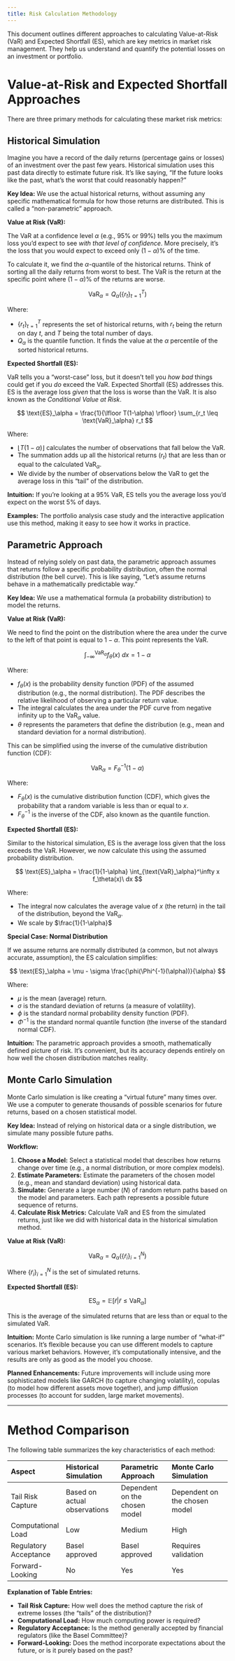 ```yaml
---
title: Risk Calculation Methodology
---
```


This document outlines different approaches to calculating Value-at-Risk (VaR) and Expected Shortfall (ES), which are key metrics in market risk management. They help us understand and quantify the potential losses on an investment or portfolio.

# Value-at-Risk and Expected Shortfall Approaches

There are three primary methods for calculating these market risk metrics:

## Historical Simulation

Imagine you have a record of the daily returns (percentage gains or losses) of an investment over the past few years. Historical simulation uses this past data directly to estimate future risk. It's like saying, "If the future looks like the past, what's the worst that could reasonably happen?"

**Key Idea:** We use the actual historical returns, without assuming any specific mathematical formula for how those returns are distributed. This is called a "non-parametric" approach.

**Value at Risk (VaR):**

The VaR at a confidence level $\alpha$ (e.g., 95% or 99%) tells you the maximum loss you'd expect to see *with that level of confidence*. More precisely, it's the loss that you would expect to exceed only $(1-\alpha)$% of the time.

To calculate it, we find the $\alpha$-quantile of the historical returns. Think of sorting all the daily returns from worst to best. The VaR is the return at the specific point where $(1-\alpha)$% of the returns are worse.

$$
\text{VaR}_\alpha = Q_\alpha(\{r_t\}_{t=1}^T)
$$

Where:

- $\{r_t\}_{t=1}^T$ represents the set of historical returns, with $r_t$ being the return on day $t$, and $T$ being the total number of days.
- $Q_\alpha$ is the quantile function. It finds the value at the $\alpha$ percentile of the sorted historical returns.

**Expected Shortfall (ES):**

VaR tells you a "worst-case" loss, but it doesn't tell you *how bad* things could get if you *do* exceed the VaR. Expected Shortfall (ES) addresses this. ES is the average loss *given* that the loss is worse than the VaR. It is also known as the *Conditional Value at Risk*.

$$
\text{ES}_\alpha = \frac{1}{\lfloor T(1-\alpha) \rfloor} \sum_{r_t \leq \text{VaR}_\alpha} r_t
$$

Where:

- $\lfloor T(1-\alpha) \rfloor$ calculates the number of observations that fall below the VaR.
- The summation adds up all the historical returns ($r_t$) that are less than or equal to the calculated $\text{VaR}_\alpha$.
- We divide by the number of observations below the VaR to get the average loss in this "tail" of the distribution.

**Intuition:** If you're looking at a 95% VaR, ES tells you the average loss you'd expect on the worst 5% of days.

**Examples:** The portfolio analysis case study and the interactive application use this method, making it easy to see how it works in practice.

## Parametric Approach

Instead of relying solely on past data, the parametric approach assumes that returns follow a specific probability distribution, often the normal distribution (the bell curve). This is like saying, "Let's assume returns behave in a mathematically predictable way."

**Key Idea:** We use a mathematical formula (a probability distribution) to model the returns.

**Value at Risk (VaR):**

We need to find the point on the distribution where the area under the curve to the left of that point is equal to $1 - \alpha$. This point represents the VaR.

$$
\int_{-\infty}^{\text{VaR}_\alpha} f_\theta(x)\ dx = 1- \alpha
$$

Where:

- $f_\theta(x)$ is the probability density function (PDF) of the assumed distribution (e.g., the normal distribution). The PDF describes the relative likelihood of observing a particular return value.
- The integral calculates the area under the PDF curve from negative infinity up to the $\text{VaR}_\alpha$ value.
- $\theta$ represents the parameters that define the distribution (e.g., mean and standard deviation for a normal distribution).

This can be simplified using the inverse of the cumulative distribution function (CDF):

$$
\text{VaR}_\alpha = F_\theta^{-1}(1-\alpha)
$$

Where:

- $F_\theta(x)$ is the cumulative distribution function (CDF), which gives the probability that a random variable is less than or equal to $x$.
- $F_\theta^{-1}$ is the inverse of the CDF, also known as the quantile function.

**Expected Shortfall (ES):**

Similar to the historical simulation, ES is the average loss given that the loss exceeds the VaR. However, we now calculate this using the assumed probability distribution.

$$
\text{ES}_\alpha = \frac{1}{1-\alpha} \int_{\text{VaR}_\alpha}^\infty x f_\theta(x)\ dx
$$

Where:

- The integral now calculates the average value of $x$ (the return) in the tail of the distribution, beyond the $\text{VaR}_\alpha$.
- We scale by $\frac{1}{1-\alpha}$

**Special Case: Normal Distribution**

If we assume returns are normally distributed (a common, but not always accurate, assumption), the ES calculation simplifies:

$$
\text{ES}_\alpha = \mu - \sigma \frac{\phi(\Phi^{-1}(\alpha))}{\alpha}
$$

Where:

- $\mu$ is the mean (average) return.
- $\sigma$ is the standard deviation of returns (a measure of volatility).
- $\phi$ is the standard normal probability density function (PDF).
- $\Phi^{-1}$ is the standard normal quantile function (the inverse of the standard normal CDF).

**Intuition:** The parametric approach provides a smooth, mathematically defined picture of risk. It's convenient, but its accuracy depends entirely on how well the chosen distribution matches reality.

## Monte Carlo Simulation

Monte Carlo simulation is like creating a "virtual future" many times over. We use a computer to generate thousands of possible scenarios for future returns, based on a chosen statistical model.

**Key Idea:** Instead of relying on historical data or a single distribution, we simulate many possible future paths.

**Workflow:**

1. **Choose a Model:** Select a statistical model that describes how returns change over time (e.g., a normal distribution, or more complex models).
2. **Estimate Parameters:** Estimate the parameters of the chosen model (e.g., mean and standard deviation) using historical data.
3. **Simulate:** Generate a large number ($N$) of random return paths based on the model and parameters. Each path represents a possible future sequence of returns.
4. **Calculate Risk Metrics:** Calculate VaR and ES from the simulated returns, just like we did with historical data in the historical simulation method.

**Value at Risk (VaR):**

$$
\text{VaR}_\alpha = Q_\alpha(\{\tilde{r}_i\}_{i=1}^N)
$$

Where $\{\tilde{r}_i\}_{i=1}^N$ is the set of simulated returns.

**Expected Shortfall (ES):**

$$
\text{ES}_\alpha = \mathbb{E}[\tilde{r} | \tilde{r} \leq \text{VaR}_\alpha]
$$

This is the average of the simulated returns that are less than or equal to the simulated VaR.

**Intuition:** Monte Carlo simulation is like running a large number of "what-if" scenarios. It's flexible because you can use different models to capture various market behaviors. However, it's computationally intensive, and the results are only as good as the model you choose.

**Planned Enhancements:** Future improvements will include using more sophisticated models like GARCH (to capture changing volatility), copulas (to model how different assets move together), and jump diffusion processes (to account for sudden, large market movements).

---

# Method Comparison

The following table summarizes the key characteristics of each method:

| Aspect              | Historical Simulation | Parametric Approach | Monte Carlo Simulation |
| :------------------ | :------------------- | :------------------ | :--------------------- |
| Tail Risk Capture   | Based on actual observations | Dependent on the chosen model | Dependent on the chosen model |
| Computational Load  | Low                  | Medium               | High                   |
| Regulatory Acceptance | Basel approved       | Basel approved       | Requires validation    |
| Forward-Looking     | No                   | Yes                  | Yes                    |

**Explanation of Table Entries:**

- **Tail Risk Capture:** How well does the method capture the risk of extreme losses (the "tails" of the distribution)?
- **Computational Load:** How much computing power is required?
- **Regulatory Acceptance:** Is the method generally accepted by financial regulators (like the Basel Committee)?
- **Forward-Looking:** Does the method incorporate expectations about the future, or is it purely based on the past?
